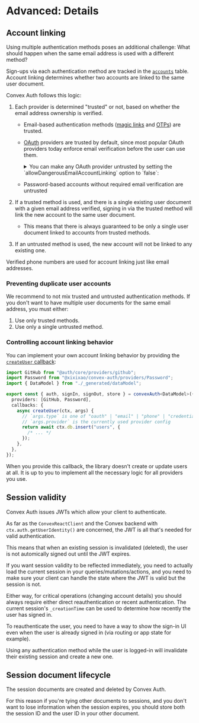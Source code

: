 
# Advanced: Details

## Account linking

Using multiple authentication methods poses an additional challenge: What should
happen when the same email address is used with a different method?

Sign-ups via each authentication method are tracked in the
[`accounts`](/api_reference/server#accounts) table. Account linking determines
whether two accounts are linked to the same user document.

Convex Auth follows this logic:

1.  Each provider is determined "trusted" or not, based on whether the email
    address ownership is verified.

    - Email-based authentication methods ([magic links](/config/email) and
      [OTPs](/config/otps)) are trusted.
    - [OAuth](/config/oauth) providers are trusted by default, since most
      popular OAuth providers today enforce email verification before the user
      can use them.

      <details>

      <summary>
        You can make any OAuth provider untrusted by setting the
        `allowDangerousEmailAccountLinking` option to `false`:
      </summary>

      ```ts filename="convex/auth.ts"
      import Resend from "@auth/core/providers/resend";
      import GitHub from "@auth/core/providers/github";
      import { convexAuth } from "@xixixao/convex-auth/server";

      export const { auth, signIn, signOut, store } = convexAuth({
        providers: [
          Resend,
          GitHub({ allowDangerousEmailAccountLinking: false }),
        ],
      });
      ```

      </details>

    - Password-based accounts without required email verification are untrusted

2.  If a trusted method is used, and there is a single existing user document
    with a given email address verified, signing in via the trusted method will
    link the new account to the same user document.
    - This means that there is always guaranteed to be only a single user
      document linked to accounts from trusted methods.
3.  If an untrusted method is used, the new account will not be linked to any
    existing one.

Verified phone numbers are used for account linking just like email addresses.

### Preventing duplicate user accounts

We recommend to not mix trusted and untrusted authentication methods. If you
don't want to have multiple user documents for the same email address, you must
either:

1. Use only trusted methods.
2. Use only a single untrusted method.

### Controlling account linking behavior

You can implement your own account linking behavior by providing the
[`createUser` callback](/api_reference/server#callbackscreateuser):

```ts
import GitHub from "@auth/core/providers/github";
import Password from "@xixixao/convex-auth/providers/Password";
import { DataModel } from "./_generated/dataModel";

export const { auth, signIn, signOut, store } = convexAuth<DataModel>({
  providers: [GitHub, Password],
  callbacks: {
    async createUser(ctx, args) {
      // `args.type` is one of "oauth" | "email" | "phone" | "credentials" | "verification"
      // `args.provider` is the currently used provider config
      return await ctx.db.insert("users", {
        /* ... */
      });
    },
  },
});
```

When you provide this callback, the library doesn't create or update users at
all. It is up to you to implement all the necessary logic for all providers you
use.

## Session validity

Convex Auth issues JWTs which allow your client to authenticate.

As far as the `ConvexReactClient` and the Convex backend with
`ctx.auth.getUserIdentity()` are concerned, the JWT is all that's needed for
valid authentication.

This means that when an existing session is invalidated (deleted), the user is
not automically signed out until the JWT expires.

If you want session validity to be reflected immediately, you need to actually
load the current session in your queries/mutations/actions, and you need to make
sure your client can handle the state where the JWT is valid but the session is
not.

Either way, for critical operations (changing account details) you should always
require either direct reauthentication or recent authentication. The current
session's `_creationTime` can be used to determine how recently the user has
signed in.

<Aside title="Reauthentication">

To reauthenticate the user, you need to have a way to show the sign-in UI even
when the user is already signed in (via routing or app state for example).

Using any authentication method while the user is logged-in will invalidate
their existing session and create a new one.

</Aside>

## Session document lifecycle

The session documents are created and deleted by Convex Auth.

For this reason if you're tying other documents to sessions, and you don't want
to lose information when the session expires, you should store both the session
ID and the user ID in your other document.
